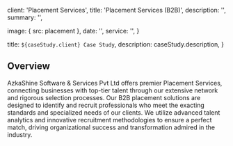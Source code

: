 
  client: 'Placement Services',
  title: 'Placement Services (B2B)',
  description:
    '',
  summary: '',

  image: { src: placement },
  date: '',
  service: '',
}

  title: `${caseStudy.client} Case Study`,
  description: caseStudy.description,
}

## Overview

AzkaShine Software & Services Pvt Ltd offers premier Placement Services, connecting businesses with top-tier talent through our extensive network and rigorous selection processes. Our B2B placement solutions are designed to identify and recruit professionals who meet the exacting standards and specialized needs of our clients. We utilize advanced talent analytics and innovative recruitment methodologies to ensure a perfect match, driving organizational success and transformation admired in the industry.


